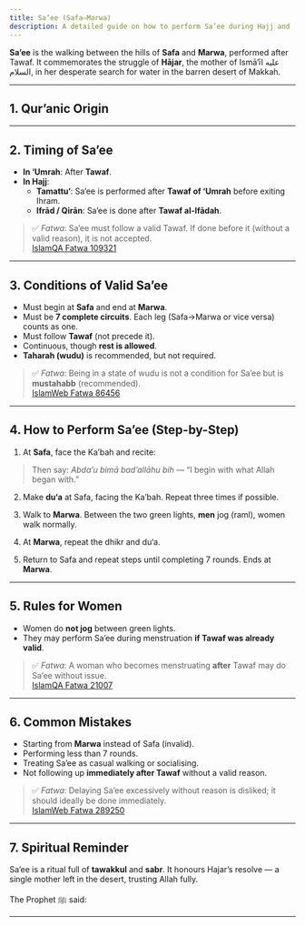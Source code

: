 ```yaml
---
title: Sa’ee (Safa–Marwa)
description: A detailed guide on how to perform Sa’ee during Hajj and ‘Umrah, for both men and women.
---
```



**Sa’ee** is the walking between the hills of **Safa** and **Marwa**, performed after Tawaf. It commemorates the struggle of **Hājar**, the mother of Ismā‘īl عليه السلام, in her desperate search for water in the barren desert of Makkah.

---

## 1. Qur’anic Origin

<Citation
  arabic="إِنَّ الصَّفَا وَالْمَرْوَةَ مِن شَعَائِرِ اللَّهِ ۖ فَمَنْ حَجَّ الْبَيْتَ أَوِ اعْتَمَرَ فَلَا جُنَاحَ عَلَيْهِ أَن يَطَّوَّفَ بِهِمَا"
  transliteration="Inna aṣ-Ṣafā wal-Marwata min sha‘ā’irillāh. Fa man ḥajja al-bayta awi‘tamara falā junāḥa ‘alayhi an yaṭṭawwafa bihimā..."
  translation="Indeed, Safa and Marwa are among the symbols of Allah. So whoever makes Hajj to the House or performs ‘Umrah — there is no blame upon him for walking between them."
  source="Surah Al-Baqarah 2:158"
  sourceLink="https://quran.com/2/158"
/>

---

## 2. Timing of Sa’ee

- **In ‘Umrah**: After **Tawaf**.
- **In Hajj**:
  - **Tamattu‘**: Sa’ee is performed after **Tawaf of ‘Umrah** before exiting Ihram.
  - **Ifrād / Qirān**: Sa’ee is done after **Tawaf al-Ifādah**.

> ✅ *Fatwa*: Sa’ee must follow a valid Tawaf. If done before it (without a valid reason), it is not accepted.  
> [IslamQA Fatwa 109321](https://islamqa.info/en/answers/109321)

---

## 3. Conditions of Valid Sa’ee

- Must begin at **Safa** and end at **Marwa**.
- Must be **7 complete circuits**. Each leg (Safa→Marwa or vice versa) counts as one.
- Must follow **Tawaf** (not precede it).
- Continuous, though **rest is allowed**.
- **Taharah (wudu)** is recommended, but not required.

> ✅ *Fatwa*: Being in a state of wudu is not a condition for Sa’ee but is **mustahabb** (recommended).  
> [IslamWeb Fatwa 86456](https://www.islamweb.net/en/fatwa/86456)

---

## 4. How to Perform Sa’ee (Step-by-Step)

1. At **Safa**, face the Ka’bah and recite:

<Citation
  arabic="إِنَّ الصَّفَا وَالْمَرْوَةَ مِن شَعَائِرِ اللَّهِ"
  transliteration="Inna aṣ-Ṣafā wal-Marwata min sha‘ā’irillāh"
  translation="Indeed, Safa and Marwa are among the symbols of Allah"
  source="Sahih Muslim 1218"
  sourceLink="https://sunnah.com/muslim:1218"
/>

> Then say: _Abda’u bimā bad’allāhu bih_ — “I begin with what Allah began with.”

2. Make **du‘a** at Safa, facing the Ka’bah. Repeat three times if possible.

3. Walk to **Marwa**. Between the two green lights, **men** jog (raml), women walk normally.

4. At **Marwa**, repeat the dhikr and du‘a.

5. Return to Safa and repeat steps until completing 7 rounds. Ends at **Marwa**.

---

## 5. Rules for Women

- Women do **not jog** between green lights.
- They may perform Sa’ee during menstruation **if Tawaf was already valid**.

> ✅ *Fatwa*: A woman who becomes menstruating **after** Tawaf may do Sa’ee without issue.  
> [IslamQA Fatwa 21007](https://islamqa.info/en/answers/21007)

---

## 6. Common Mistakes

- Starting from **Marwa** instead of Safa (invalid).
- Performing less than 7 rounds.
- Treating Sa’ee as casual walking or socialising.
- Not following up **immediately after Tawaf** without a valid reason.

> ✅ *Fatwa*: Delaying Sa’ee excessively without reason is disliked; it should ideally be done immediately.  
> [IslamWeb Fatwa 289250](https://www.islamweb.net/en/fatwa/289250)

---

## 7. Spiritual Reminder

Sa’ee is a ritual full of **tawakkul** and **sabr**. It honours Hajar’s resolve — a single mother left in the desert, trusting Allah fully.

The Prophet ﷺ said:

<Citation
  translation="May Allah have mercy on the mother of Isma'il. Had she not hurried, the Zamzam would have been a flowing stream on the surface."
  source="Sahih al-Bukhari 3365"
  sourceLink="https://sunnah.com/bukhari:3365"
/>

---
